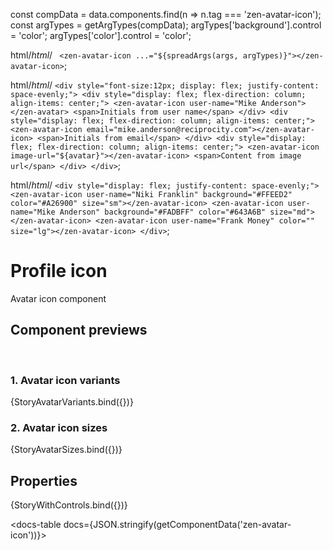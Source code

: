 const compData = data.components.find(n => n.tag === 'zen-avatar-icon');
const argTypes = getArgTypes(compData);
argTypes['background'].control = 'color';
argTypes['color'].control = 'color';

<Meta title="Icons/Avatar Icon" component="zen-avatar-icon" argTypes={argTypes} />

  html/*html*/ ` <zen-avatar-icon ...="${spreadArgs(args, argTypes)}"></zen-avatar-icon>`;

  html/*html*/ `
    <div style="font-size:12px; display: flex; justify-content: space-evenly;">
      <div style="display: flex; flex-direction: column; align-items: center;">
        <zen-avatar-icon user-name="Mike Anderson"></zen-avatar>
        <span>Initials from user name</span>
      </div>
      <div style="display: flex; flex-direction: column; align-items: center;">
        <zen-avatar-icon email="mike.anderson@reciprocity.com"></zen-avatar-icon>
        <span>Initials from email</span>
      </div>
      <div style="display: flex; flex-direction: column; align-items: center;">
        <zen-avatar-icon image-url="${avatar}"></zen-avatar-icon>
        <span>Content from image url</span>
      </div>
    </div>
  `;

  html/*html*/ `
    <div style="display: flex; justify-content: space-evenly;">
      <zen-avatar-icon user-name="Niki Franklin" background="#FFEED2" color="#A26900" size="sm"></zen-avatar-icon>
      <zen-avatar-icon user-name="Mike Anderson" background="#FADBFF" color="#643A6B" size="md"></zen-avatar-icon>
      <zen-avatar-icon user-name="Frank Money" color="" size="lg"></zen-avatar-icon>
    </div>
  `;

# Profile icon

Avatar icon component

## Component previews

<br />

### 1. Avatar icon variants

<Canvas>
  <Story name="StoryAvatarVariants">{StoryAvatarVariants.bind({})}</Story>
</Canvas>

### 2. Avatar icon sizes

<Canvas>
  <Story name="StoryAvatarSizes">{StoryAvatarSizes.bind({})}</Story>
</Canvas>

## Properties

<Canvas>
  <Story
    name="default"
    args={{
      ...getDefaultArgs(argTypes),
      userName: 'Mike Anderson',
    }}
  >
    {StoryWithControls.bind({})}
  </Story>
</Canvas>

<ArgsTable story="default" />

<docs-table docs={JSON.stringify(getComponentData('zen-avatar-icon'))}></docs-table>
